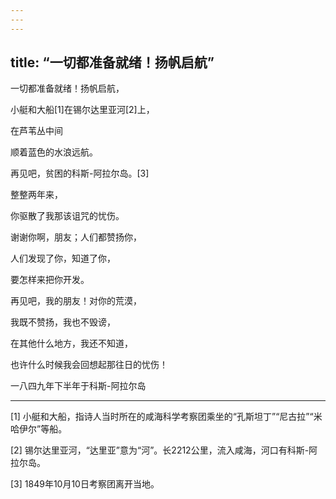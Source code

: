 ```yaml
---
---
---
```

title: “一切都准备就绪！扬帆启航”
---




一切都准备就绪！扬帆启航，

小艇和大船[1]在锡尔达里亚河[2]上，

在芦苇丛中间

顺着蓝色的水浪远航。

再见吧，贫困的科斯-阿拉尔岛。[3]

整整两年来，

你驱散了我那该诅咒的忧伤。

谢谢你啊，朋友；人们都赞扬你，

人们发现了你，知道了你，

要怎样来把你开发。

再见吧，我的朋友！对你的荒漠，

我既不赞扬，我也不毁谤，

在其他什么地方，我还不知道，

也许什么时候我会回想起那往日的忧伤！

一八四九年下半年于科斯-阿拉尔岛



* * *



[1] 小艇和大船，指诗人当时所在的咸海科学考察团乘坐的“孔斯坦丁”“尼古拉”“米哈伊尔”等船。

[2] 锡尔达里亚河，“达里亚”意为“河”。长2212公里，流入咸海，河口有科斯-阿拉尔岛。

[3] 1849年10月10日考察团离开当地。